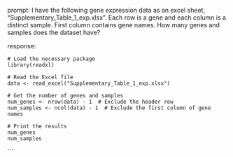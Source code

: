 prompt:
I have the following gene expression data as an excel sheet,  "Supplementary_Table_1_exp.xlsx". Each row is a gene and each column is a distinct sample. First column contains gene names. How many genes and samples does the dataset have?

response:
```
# Load the necessary package
library(readxl)

# Read the Excel file
data <- read_excel("Supplementary_Table_1_exp.xlsx")

# Get the number of genes and samples
num_genes <- nrow(data) - 1  # Exclude the header row
num_samples <- ncol(data) - 1  # Exclude the first column of gene names

# Print the results
num_genes
num_samples
```
```
